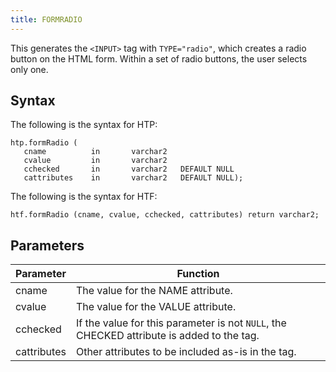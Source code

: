 ```yaml
---
title: FORMRADIO
---
```


This generates the `<INPUT>` tag with `TYPE="radio"`, which creates a radio button on the HTML form. Within a set of radio buttons, the user selects only one. 

## Syntax

The following is the syntax for HTP:
```
htp.formRadio (
   cname          in       varchar2
   cvalue         in       varchar2
   cchecked       in       varchar2   DEFAULT NULL
   cattributes    in       varchar2   DEFAULT NULL);
```

The following is the syntax for HTF:
```
htf.formRadio (cname, cvalue, cchecked, cattributes) return varchar2;
```

## Parameters

| Parameter | Function |
| --------- | -------- |
| cname | The value for the NAME attribute. |
| cvalue | The value for the VALUE attribute. |
| cchecked | If the value for this parameter is not `NULL`, the CHECKED attribute is added to the tag. |
| cattributes | Other attributes to be included as-is in the tag. |

